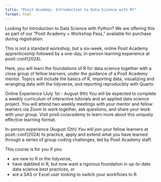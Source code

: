 ```yaml
---
title: "Posit Academy: Introduction to Data Science with R*"
format: html
---
```


Looking for Introduction to Data Science with Python? We are offering this as part of our “Posit Academy + Workshop Pass,” available for purchase during registration.

This is not a standard workshop, but a six-week, online Posit Academy apprenticeship followed by a one-day, in-person learning experience at posit::conf(2024).

Here, you will learn the foundations of R for data science together with a close group of fellow learners, under the guidance of a Posit Academy mentor. Topics will include the basics of R, importing data, visualizing and wrangling data with the tidyverse, and reporting reproducibly with Quarto.

Online Experience (July 1st - August 9th)
You will be expected to complete a weekly curriculum of interactive tutorials and an applied data science project. You will attend two weekly meetings with your mentor and fellow learners via Zoom to work together, ask questions, and share your work with your group. Visit posit.co/academy to learn more about this uniquely effective learning format.

In-person experience (August 12th)
You will join your fellow learners at posit::conf(2024) to practice, apply and extend what you have learned through a series of group coding challenges, led by Posit Academy staff.

This course is for you if you:

* are new to R or the tidyverse,
* have dabbled in R, but now want a rigorous foundation in up-to-date data science best practices, or
* are a SAS or Excel user looking to switch your workflows to R.